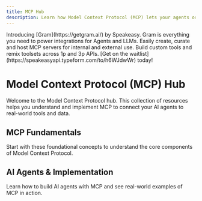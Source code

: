 ```yaml
---
title: MCP Hub
description: Learn how Model Context Protocol (MCP) lets your agents or clients connect to real-world tools and data through a universal protocol.
---
```



<Callout title="Gram AI by Speakeasy">
  Introducing [Gram](https://getgram.ai/) by Speakeasy. Gram is everything you need to power integrations for Agents
  and LLMs. Easily create, curate and host MCP servers for internal and external use. Build custom tools and remix toolsets across 1p and 3p APIs. [Get on the waitlist](https://speakeasyapi.typeform.com/to/h6WJdwWr) today!
</Callout>

# Model Context Protocol (MCP) Hub

Welcome to the Model Context Protocol hub. This collection of resources helps you understand and implement MCP to connect your AI agents to real-world tools and data.

## MCP Fundamentals

Start with these foundational concepts to understand the core components of Model Context Protocol.

<CardGrid cards={mcpConceptsCards} />

## AI Agents & Implementation

Learn how to build AI agents with MCP and see real-world examples of MCP in action.

<CardGrid cards={aiAgentsCards} />
